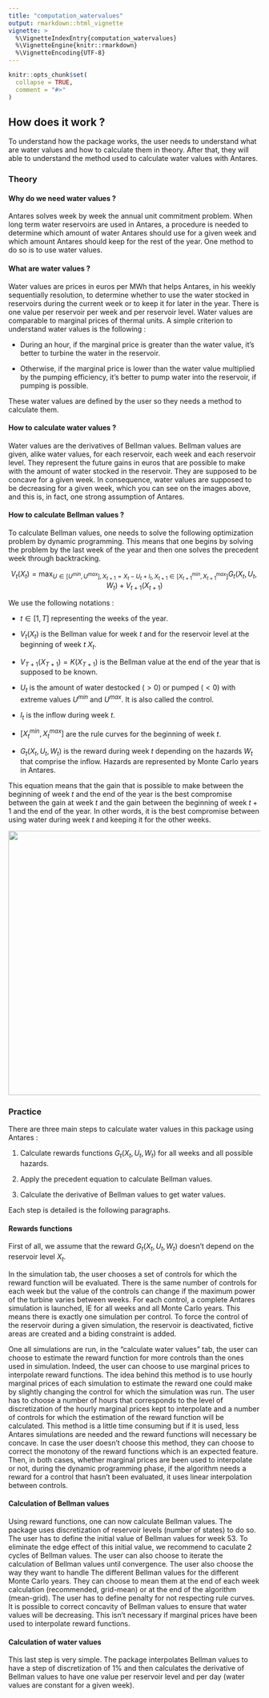 ```yaml
---
title: "computation_watervalues"
output: rmarkdown::html_vignette
vignette: >
  %\VignetteIndexEntry{computation_watervalues}
  %\VignetteEngine{knitr::rmarkdown}
  %\VignetteEncoding{UTF-8}
---
```


```r
knitr::opts_chunk$set(
  collapse = TRUE,
  comment = "#>"
)
```

## How does it work ?

To understand how the package works, the user needs to understand what are water values and how to calculate them in theory. After that, they will able to understand the method used to calculate water values with Antares.

### Theory

#### Why do we need water values ?

Antares solves week by week the annual unit commitment problem. When long term water reservoirs are used in Antares, a procedure is needed to determine which amount of water Antares should use for a given week and which amount Antares should keep for the rest of the year. One method to do so is to use water values.

#### What are water values ?

Water values are prices in euros per MWh that helps Antares, in his weekly sequentially resolution, to determine whether to use the water stocked in reservoirs during the current week or to keep it for later in the year. There is one value per reservoir per week and per reservoir level. Water values are comparable to marginal prices of thermal units. A simple criterion to understand water values is the following :

-   During an hour, if the marginal price is greater than the water value, it's better to turbine the water in the reservoir.

-   Otherwise, if the marginal price is lower than the water value multiplied by the pumping efficiency, it's better to pump water into the reservoir, if pumping is possible.

These water values are defined by the user so they needs a method to calculate them.

#### How to calculate water values ?

Water values are the derivatives of Bellman values. Bellman values are given, alike water values, for each reservoir, each week and each reservoir level. They represent the future gains in euros that are possible to make with the amount of water stocked in the reservoir. They are supposed to be concave for a given week. In consequence, water values are supposed to be decreasing for a given week, which you can see on the images above, and this is, in fact, one strong assumption of Antares.

#### How to calculate Bellman values ?

To calculate Bellman values, one needs to solve the following optimization problem by dynamic programming. This means that one begins by solving the problem by the last week of the year and then one solves the precedent week through backtracking.

$$
V_t(X_t) = \max_{U \in [U^{min},U^{max}],X_{t+1}=X_t-U_t+I_t,X_{t+1} \in [X_{t+1}^{min},X_{t+1}^{max}]} G_t(X_t,U_t,W_t) + V_{t+1}(X_{t+1})
$$

We use the following notations :

-   $t \in [1,T]$ representing the weeks of the year.

-   $V_t(X_t)$ is the Bellman value for week $t$ and for the reservoir level at the beginning of week $t$ $X_t$.

-   $V_{T+1}(X_{T+1}) = K(X_{T+1})$ is the Bellman value at the end of the year that is supposed to be known.

-   $U_t$ is the amount of water destocked ($>0$) or pumped ($<0$) with extreme values $U^{min}$ and $U^{max}$. It is also called the control.

-   $I_t$ is the inflow during week $t$.

-   $[X_t^{min},X_t^{max}]$ are the rule curves for the beginning of week $t$.

-   $G_t(X_t,U_t,W_t)$ is the reward during week $t$ depending on the hazards $W_t$ that comprise the inflow. Hazards are represented by Monte Carlo years in Antares.

This equation means that the gain that is possible to make between the beginning of week $t$ and the end of the year is the best compromise between the gain at week $t$ and the gain between the beginning of week $t+1$ and the end of the year. In other words, it is the best compromise between using water during week $t$ and keeping it for the other weeks.

![](images/bellman_calculation.PNG){width="528"}

### Practice

There are three main steps to calculate water values in this package using Antares :

1.  Calculate rewards functions $G_t(X_t,U_t,W_t)$ for all weeks and all possible hazards.

2.  Apply the precedent equation to calculate Bellman values.

3.  Calculate the derivative of Bellman values to get water values.

Each step is detailed is the following paragraphs.

#### Rewards functions

First of all, we assume that the reward $G_t(X_t,U_t,W_t)$ doesn't depend on the reservoir level $X_t$.

In the simulation tab, the user chooses a set of controls for which the reward function will be evaluated. There is the same number of controls for each week but the value of the controls can change if the maximum power of the turbine varies between weeks. For each control, a complete Antares simulation is launched, IE for all weeks and all Monte Carlo years. This means there is exactly one simulation per control. To force the control of the reservoir during a given simulation, the reservoir is deactivated, fictive areas are created and a biding constraint is added.

One all simulations are run, in the "calculate water values" tab, the user can choose to estimate the reward function for more controls than the ones used in simulation. Indeed, the user can choose to use marginal prices to interpolate reward functions. The idea behind this method is to use hourly marginal prices of each simulation to estimate the reward one could make by slightly changing the control for which the simulation was run. The user has to choose a number of hours that corresponds to the level of discretization of the hourly marginal prices kept to interpolate and a number of controls for which the estimation of the reward function will be calculated. This method is a little time consuming but if it is used, less Antares simulations are needed and the reward functions will necessary be concave. In case the user doesn't choose this method, they can choose to correct the monotony of the reward functions which is an expected feature. Then, in both cases, whether marginal prices are been used to interpolate or not, during the dynamic programming phase, if the algorithm needs a reward for a control that hasn't been evaluated, it uses linear interpolation between controls.

#### Calculation of Bellman values

Using reward functions, one can now calculate Bellman values. The package uses discretization of reservoir levels (number of states) to do so. The user has to define the initial value of Bellman values for week 53. To eliminate the edge effect of this initial value, we recommend to caculate 2 cycles of Bellman values. The user can also choose to iterate the calculation of Bellman values until convergence. The user also choose the way they want to handle The different Bellman values for the different Monte Carlo years. They can choose to mean them at the end of each week calculation (recommended, grid-mean) or at the end of the algorithm (mean-grid). The user has to define penalty for not respecting rule curves. It is possible to correct concavity of Bellman values to ensure that water values will be decreasing. This isn't necessary if marginal prices have been used to interpolate reward functions.

#### Calculation of water values

This last step is very simple. The package interpolates Bellman values to have a step of discretization of 1% and then calculates the derivative of Bellman values to have one value per reservoir level and per day (water values are constant for a given week).
